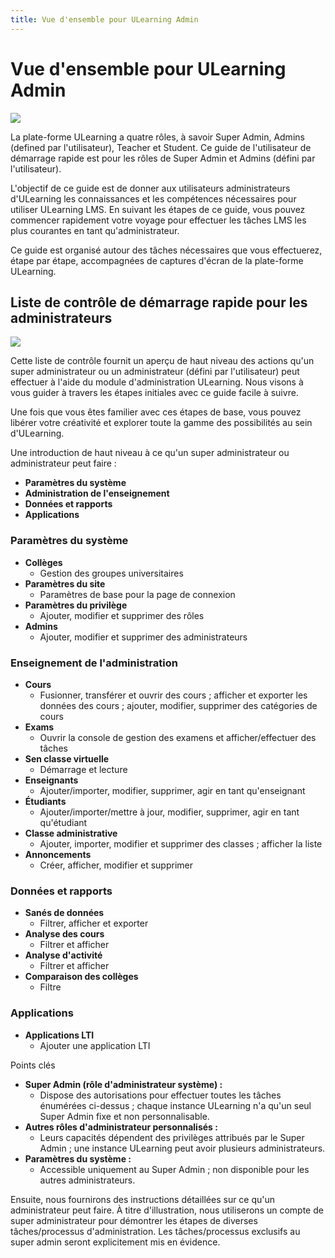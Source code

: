 ```yaml
--- 
title: Vue d'ensemble pour ULearning Admin
--- 
```



# Vue d'ensemble pour ULearning Admin

![](/img/ulearning/admin/overview01.png)

La plate-forme ULearning a quatre rôles, à savoir Super Admin, Admins (defined par l'utilisateur), Teacher et Student. Ce guide de l'utilisateur de démarrage rapide est pour les rôles de Super Admin et Admins (défini par l'utilisateur). 

L'objectif de ce guide est de donner aux utilisateurs administrateurs d'ULearning les connaissances et les compétences nécessaires pour utiliser ULearning LMS. En suivant les étapes de ce guide, vous pouvez commencer rapidement votre voyage pour effectuer les tâches LMS les plus courantes en tant qu'administrateur. 

Ce guide est organisé autour des tâches nécessaires que vous effectuerez, étape par étape, accompagnées de captures d'écran de la plate-forme ULearning.




## Liste de contrôle de démarrage rapide pour les administrateurs

![](/img/ulearning/admin/overview02.png)

Cette liste de contrôle fournit un aperçu de haut niveau des actions qu'un super administrateur ou un administrateur (défini par l'utilisateur) peut effectuer à l'aide du module d'administration ULearning. Nous visons à vous guider à travers les étapes initiales avec ce guide facile à suivre. 

Une fois que vous êtes familier avec ces étapes de base, vous pouvez libérer votre créativité et explorer toute la gamme des possibilités au sein d'ULearning. 

Une introduction de haut niveau à ce qu'un super administrateur ou administrateur peut faire : 

 - **Paramètres du système** 
 - **Administration de l'enseignement** 
 - **Données et rapports** 
 - **Applications** 

 ### Paramètres du système 

- **Collèges**
   - Gestion des groupes universitaires
- **Paramètres du site**
   - Paramètres de base pour la page de connexion
- **Paramètres du privilège**
   - Ajouter, modifier et supprimer des rôles 
- **Admins**
   - Ajouter, modifier et supprimer des administrateurs 

 ### Enseignement de l'administration 

 - **Cours** 
   - Fusionner, transférer et ouvrir des cours ; afficher et exporter les données des cours ; ajouter, modifier, supprimer des catégories de cours 
 - **Exams** 
   - Ouvrir la console de gestion des examens et afficher/effectuer des tâches 
 - **Sen classe virtuelle** 
   - Démarrage et lecture 
 - **Enseignants** 
   - Ajouter/importer, modifier, supprimer, agir en tant qu'enseignant 
 - **Étudiants** 
   - Ajouter/importer/mettre à jour, modifier, supprimer, agir en tant qu'étudiant 
 - **Classe administrative** 
   - Ajouter, importer, modifier et supprimer des classes ; afficher la liste 
 - **Annoncements** 
   - Créer, afficher, modifier et supprimer 

 ### Données et rapports 

 - **Sanés de données** 
   - Filtrer, afficher et exporter 
 - **Analyse des cours** 
   - Filtrer et afficher 
 - **Analyse d'activité** 
   - Filtrer et afficher 
 - **Comparaison des collèges** 
   - Filtre 

 ### Applications 
 - **Applications LTI** 
   - Ajouter une application LTI



Points clés 

- **Super Admin (rôle d'administrateur système) :**
  - Dispose des autorisations pour effectuer toutes les tâches énumérées ci-dessus ; chaque instance ULearning n'a qu'un seul Super Admin fixe et non personnalisable. 
- **Autres rôles d'administrateur personnalisés :**
  - Leurs capacités dépendent des privilèges attribués par le Super Admin ; une instance ULearning peut avoir plusieurs administrateurs. 
- **Paramètres du système :**
  - Accessible uniquement au Super Admin ; non disponible pour les autres administrateurs.

Ensuite, nous fournirons des instructions détaillées sur ce qu'un administrateur peut faire. À titre d'illustration, nous utiliserons un compte de super administrateur pour démontrer les étapes de diverses tâches/processus d'administration. Les tâches/processus exclusifs au super admin seront explicitement mis en évidence.

